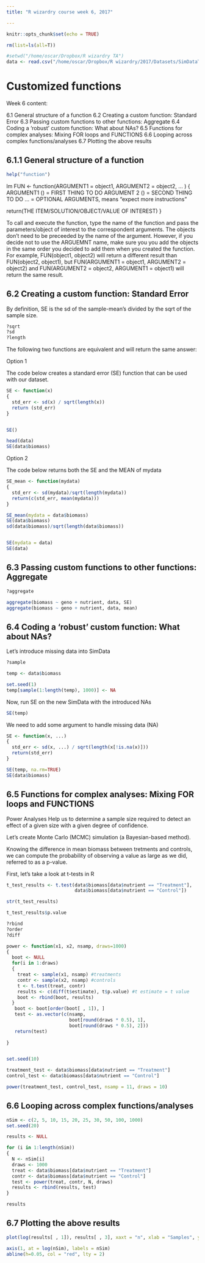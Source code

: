 ```yaml
---
title: "R wizardry course week 6, 2017"

---
```


```r
knitr::opts_chunk$set(echo = TRUE)
```


```r
rm(list=ls(all=T))
```


```r
#setwd("/home/oscar/Dropbox/R wizardry TA")
data <- read.csv("/home/oscar/Dropbox/R wizardry/2017/Datasets/SimDataTrend.csv")
```

# Customized functions

Week 6 content:

6.1 General structure of a function
6.2 Creating a custom function: Standard Error
6.3 Passing custom functions to other functions: Aggregate
6.4 Coding a 'robust' custom function: What about NAs?
6.5 Functions for complex analyses: Mixing FOR loops and FUNCTIONS
6.6 Looping across complex functions/analyses
6.7 Plotting the above results


## 6.1.1 General structure of a function

```r
help("function")
```

lm
FUN <- function(ARGUMENT1 = object1, ARGUMENT2 = object2, ... )
{
  ARGUMENT1 () = FIRST THING TO DO
  ARGUMENT 2 () = SECOND THING TO DO 
  ... = OPTIONAL ARGUMENTS, means "expect more instructions"
  
  return(THE ITEM/SOLUTION/OBJECT/VALUE OF INTEREST)
}


To call and execute the function, type the name of the function and pass the parameters/object of interest to the correspondent arguments. The objects don't need to be preceeded by the name of the argument. However, if you decide not to use the ARGUEMNT name, make sure you you add the objects in the same order you decided to add them when you created the function. For example, FUN(object1, object2) will return a different result than FUN(object2, object1), but FUN(ARGUMENT1 = object1, ARGUMENT2 = object2) and FUN(ARGUMENT2 = object2, ARGUMENT1 = object1) will return the same result.


## 6.2 Creating a custom function: Standard Error

By definition, SE is the sd of the sample-mean's divided by the sqrt of the sample size.
```r
?sqrt
?sd
?length


```


The following two functions are equivalent and will return the same answer:

Option 1

The code below creates a standard error (SE) function that can be used with our dataset.
```r
SE <- function(x)
{
  std_err <- sd(x) / sqrt(length(x))
  return (std_err)
}


SE()

head(data)
SE(data$biomass)
```

Option 2

The code below returns both the SE and the MEAN of mydata
```r

SE_mean <- function(mydata)
{
  std_err <- sd(mydata)/sqrt(length(mydata))
  return(c(std_err, mean(mydata)))
}

SE_mean(mydata = data$biomass)
SE(data$biomass)
sd(data$biomass)/sqrt(length(data$biomass))


SE(mydata = data)
SE(data)
```


## 6.3 Passing custom functions to other functions: Aggregate

```r
?aggregate

aggregate(biomass ~ geno + nutrient, data, SE)
aggregate(biomass ~ geno + nutrient, data, mean)
```


## 6.4 Coding a 'robust' custom function: What about NAs?


Let's introduce missing data into SimData


```r
?sample

temp <- data$biomass

set.seed(1)
temp[sample(1:length(temp), 1000)] <- NA

```


Now, run SE on the new SimData with the introduced NAs
```r
SE(temp)
```


We need to add some argument to handle missing data (NA)
```r
SE <- function(x, ...)
{
  std_err <- sd(x, ...) / sqrt(length(x[!is.na(x)]))
  return(std_err)
}

SE(temp, na.rm=TRUE) 
SE(data$biomass)
```


## 6.5 Functions for complex analyses: Mixing FOR loops and FUNCTIONS


Power Analyses
Help us to determine a sample size required to detect an effect of a given size with a given degree of confidence. 

Let's create Monte Carlo (MCMC) simulation (a Bayesian-based method).

Knowing the difference in mean biomass between tretments and controls, we can compute the probability of observing a value as large as we did, referred to as a p-value.

First, let's take a look at t-tests in R
```r
t_test_results <- t.test(data$biomass[data$nutrient == "Treatment"],
                         data$biomass[data$nutrient == "Control"])

str(t_test_results)

t_test_results$p.value

```


```r
?rbind
?order
?diff

power <- function(x1, x2, nsamp, draws=1000)
{
  boot <- NULL
  for(i in 1:draws)
  {
    treat <- sample(x1, nsamp) #treatments
    contr <- sample(x2, nsamp) #controls
    t <- t.test(treat, contr)
    results <- c(diff(t$estimate), t$p.value) #t estimate = t value
    boot <- rbind(boot, results)
  }
   boot <- boot[order(boot[ , 1]), ]
   test <- as.vector(c(nsamp,
                       boot[round(draws * 0.5), 1],
                       boot[round(draws * 0.5), 2]))
   return(test)
  
}


set.seed(10)

treatment_test <- data$biomass[data$nutrient == "Treatment"] 
control_test <- data$biomass[data$nutrient == "Control"] 

power(treatment_test, control_test, nsamp = 11, draws = 10)

```




## 6.6 Looping across complex functions/analyses

```r
nSim <- c(2, 5, 10, 15, 20, 25, 30, 50, 100, 1000)
set.seed(20)

results <- NULL

for (i in 1:length(nSim))
{
  N <- nSim[i]
  draws <- 1000
  treat <- data$biomass[data$nutrient == "Treatment"]
  contr <- data$biomass[data$nutrient == "Control"]
  test <- power(treat, contr, N, draws)
  results <- rbind(results, test)
}

results
```



## 6.7 Plotting the above results

```r
plot(log(results[ , 1]), results[ , 3], xaxt = "n", xlab = "Samples", ylab = "p-value", pch = 20)

axis(1, at = log(nSim), labels = nSim)
abline(h=0.05, col = "red", lty = 2)
```



